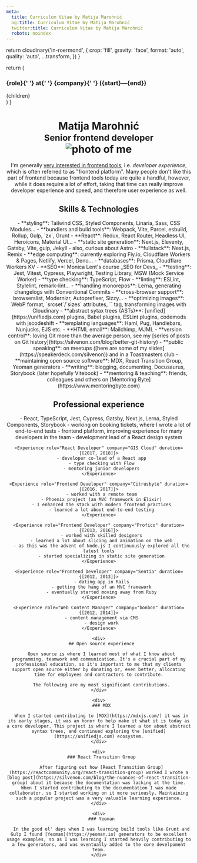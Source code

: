 ```yaml
---
meta:
  title: Curriculum Vitae by Matija Marohnić
  og:title: Curriculum Vitae by Matija Marohnić
  twitter:title: Curriculum Vitae by Matija Marohnić
  robots: noindex
---
```



  return cloudinary('in-roermond', {
    crop: 'fill',
    gravity: 'face',
    format: 'auto',
    quality: 'auto',
    ...transform,
  })
}

  return (
    <div>
      <h3>
        <span>{role}</span>{' '}
        <span className="font-light dark:font-thin">at</span>{' '}
        <span>{company}</span>{' '}
        <span className="whitespace-nowrap font-light dark:font-thin">({start}—{end})</span>
      </h3>
      {children}
    </div>
  )
}

<Header />
<Prose as="main" className="mt-2 pb-6 md:pb-10 lg:mt-4">
  <h1 className="flex flex-col items-center text-center sm:flex-row sm:text-left">
    <div className="sm:flex-1">
      <span>Matija Marohnić</span><br />
      <small className="font-normal">Senior frontend developer</small>
    </div>
    <div className="w-[256px] mt-4 sm:mt-0">
      <div className="aspect-w-3 aspect-h-2">
        <img
          className="!my-0 rounded-2xl"
          srcSet={`
            ${getImageUrl({ aspectRatio: '3:2', width: 256, dpr: 2 })} 2x
          `}
          src={getImageUrl({ aspectRatio: '3:2', width: 256 })}
          alt="photo of me"
        />
      </div>
    </div>
  </h1>

  I'm generally [very interested in frontend tools](https://twitter.com/silvenon/status/1151063178845020160), i.e. _developer experience_, which is often referred to as "frontend platform". Many people don't like this part of frontend because frontend tools today are quite a handful, however, while it does require a lot of effort, taking that time can really improve developer experience and speed, and therefore user experience as well.

  ## Skills & Technologies

  <div className="[&_li]:break-inside-avoid-column sm:columns-2">
    - **styling**: Tailwind CSS, Styled Components, Linaria, Sass, CSS Modules...
    - **bundlers and build tools**: Webpack, Vite, Parcel, esbuild, Rollup, Gulp, `zx`, Grunt
    - **React**: Redux, React Router, Headless UI, Heroicons, Material UI...
    - **static site generation**: Next.js, Eleventy, Gatsby, Vite, gulp, Jekyll
      - also, curious about Astro
    - **fullstack**: Next.js, Remix
    - **edge computing**: currently exploring Fly.io, Cloudflare Workers & Pages, Netlify, Vercel, Deno...
    - **databases**: Prisma, Cloudflare Workers KV
    - **SEO**: Monica Lent's course _SEO for Devs_
    - **testing**: Jest, Vitest, Cypress, Playwright, Testing Library, MSW (Mock Service Worker)
    - **type checking**: TypeScript, Flow
    - **linting**: ESLint, Stylelint, remark-lint...
    - **handling monorepos**: Lerna, generating changelogs with Conventional Commits
    - **cross-browser support**: browserslist, Modernizr, Autoprefixer, Sizzy...
    - **optimizing images**: WebP format, `srcset`/`sizes` attributes, `<picture>` tag, transforming images with Cloudinary
    - **abstract sytax trees (ASTs)**: [unified](https://unifiedjs.com) plugins, Babel plugins, ESLint plugins, codemods with jscodeshift
    - **templating languages**: Haml, Pug, Handlebars, Nunjucks, EJS etc.
    - **HTML email**: Mailchimp, MJML
    - **version control**: loving Git more than the average person, see my [series of posts on Git history](https://silvenon.com/blog/better-git-history)
    - **public speaking**: on meetups ([here are some of my slides](https://speakerdeck.com/silvenon)) and in a Toastmasters club
    - **maintaining open source software**: MDX, React Transition Group, Yeoman generators
    - **writing**: blogging, documenting, Docusaurus, Storybook (later hopefully Vitebook)
    - **mentoring & teaching**: friends, colleagues and others on [Mentoring Byte](https://www.mentoringbyte.com)
  </div>

  ## Professional experience

  <div className="[&>*]:break-inside-avoid-page">
    <Experience role="Senior JavaScript Developer" company="Reactor Studio" duration={[2018, 2022]}>
      - React, TypeScript, Jest, Cypress, Gatsby, Next.js, Lerna, Styled Components, Storybook
      - working on booking tickets, where I wrote a lot of end-to-end tests
      - frontend platform, improving experience for many developers in the team
      - development lead of a React design system
    </Experience>

    <Experience role="React Developer" company="GIS Cloud" duration={[2017, 2018]}>
      - developer co-lead of a React app
      - type checking with Flow
      - mentoring junior developers
    </Experience>

    <Experience role="Frontend Developer" company="Citrusbyte" duration={[2016, 2017]}>
      - worked with a remote team
      - Phoenix project (an MVC framework in Elixir)
      - I enhanced the stack with modern frontend practices
      - learned a lot about end-to-end testing
    </Experience>

    <Experience role="Frontend Developer" company="Profico" duration={[2013, 2016]}>
      - worked with skilled designers
      - learned a lot about slicing and animation on the web
      - as this was the advent of Node.js I continuously explored all the latest tools
      - started specializing in static site generation
    </Experience>

    <Experience role="Frontend Developer" company="Sentia" duration={[2012, 2013]}>
      - dating app in Rails
      - getting the hang of an MVC framework
      - eventually started moving away from Ruby
    </Experience>

    <Experience role="Web Content Manager" company="bonbon" duration={[2012, 2014]}>
      - content management via CMS
      - design work
    </Experience>

    <div>
      ## Open source experience

      Open source is where I learned most of what I know about programming, teamwork and communication. It's a crucial part of my professional education, so it's important to me that my clients support open source either by donating or, even better, allocating time for employees and contractors to contribute.

      The following are my most significant contributions.
    </div>

    <div>
      ### MDX

      When I started contributing to [MDX](https://mdxjs.com/) it was in its early stages, it was an honor to help make it what it is today as a core developer. This project is where I learned a ton about abstract syntax trees, and continued exploring the [unified](https://unifiedjs.com) ecosystem.
    </div>

    <div>
      ### React Transition Group

      After figuring out how [React Transition Group](https://reactcommunity.org/react-transition-group) worked I wrote a [blog post](https://silvenon.com/blog/the-nuances-of-react-transition-group) about it because the documentation was lacking at the time. When I started contributing to the documentation I was made collaborator, so I started working on it more seriously. Maintaining such a popular project was a very valuable learning experience.
    </div>

    <div>
      ### Yeoman

      In the good ol' days when I was learning build tools like Grunt and Gulp I found [Yeoman](https://yeoman.io) generators to be excellent usage examples, so as I was learning I started heavily contributing to a few generators, and was eventually added to the core develpoment team.
    </div>
  </div>
</Prose>

